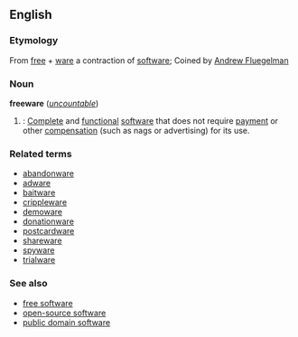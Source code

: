 {{wikipedia}}
==English==

===Etymology===
From [[free]] + [[ware]] a contraction of [[software]]; Coined by [[w:Andrew Fluegelman|Andrew Fluegelman]]

===Noun===
'''freeware''' (''[[uncountable]]'')

#{{cattag|Computing}}: [[Complete]] and [[functional]] [[software]] that does not require [[payment]] or other [[compensation]] (such as nags or advertising) for its use.

===Related terms=== <!-- Morphologically related, non-derived terms, and not in the etymology -->
*[[abandonware]]
*[[adware]]
*[[baitware]]
*[[crippleware]]
*[[demoware]]
*[[donationware]]
*[[postcardware]]
*[[shareware]]
*[[spyware]]
*[[trialware]]

===See also===
*[[free software]]
*[[open-source software]]
*[[public domain software]]